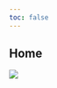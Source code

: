 ```yaml
---
toc: false
---
```


::: {.content-hidden unless-format="revealjs"}
# Home {.unnumbered}
:::


![](img/cover.png)


